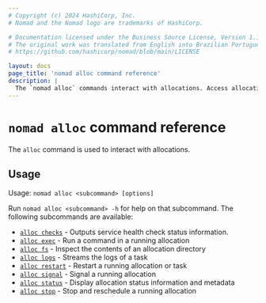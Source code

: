 ```yaml
---
# Copyright (c) 2024 HashiCorp, Inc.
# Nomad and the Nomad logo are trademarks of HashiCorp.

# Documentation licensed under the Business Source License, Version 1.1.
# The original work was translated from English into Brazilian Portuguese.
# https://github.com/hashicorp/nomad/blob/main/LICENSE

layout: docs
page_title: 'nomad alloc command reference'
description: |
  The `nomad alloc` commands interact with allocations. Access allocation directories, display status and health checks, stream task logs, run commands inside an allocation, and signal a running allocation. You can also stop, reschedule, and restart a running allocation.
---
```


# `nomad alloc` command reference

The `alloc` command is used to interact with allocations.

## Usage

Usage: `nomad alloc <subcommand> [options]`

Run `nomad alloc <subcommand> -h` for help on that subcommand. The following
subcommands are available:

- [`alloc checks`][checks] - Outputs service health check status information.
- [`alloc exec`][exec] - Run a command in a running allocation
- [`alloc fs`][fs] - Inspect the contents of an allocation directory
- [`alloc logs`][logs] - Streams the logs of a task
- [`alloc restart`][restart] - Restart a running allocation or task
- [`alloc signal`][signal] - Signal a running allocation
- [`alloc status`][status] - Display allocation status information and metadata
- [`alloc stop`][stop] - Stop and reschedule a running allocation

[checks]: /nomad/commands/alloc/checks 'Outputs service health check status information'
[exec]: /nomad/commands/alloc/exec 'Run a command in a running allocation'
[fs]: /nomad/commands/alloc/fs 'Inspect the contents of an allocation directory'
[logs]: /nomad/commands/alloc/logs 'Streams the logs of a task'
[restart]: /nomad/commands/alloc/restart 'Restart a running allocation or task'
[signal]: /nomad/commands/alloc/signal 'Signal a running allocation'
[status]: /nomad/commands/alloc/status 'Display allocation status information and metadata'
[stop]: /nomad/commands/alloc/stop 'Stop and reschedule a running allocation'
